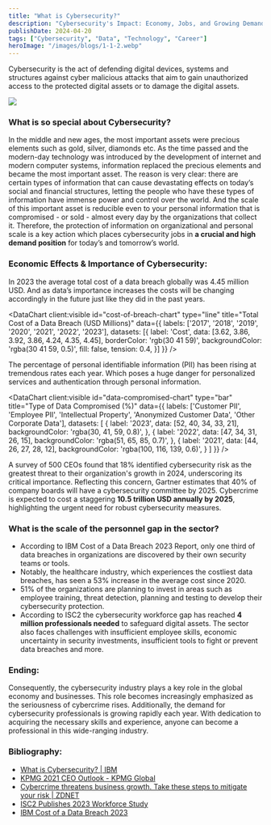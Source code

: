 ```yaml
---
title: "What is Cybersecurity?"
description: "Cybersecurity's Impact: Economy, Jobs, and Growing Demand."
publishDate: 2024-04-20
tags: ["Cybersecurity", "Data", "Technology", "Career"]
heroImage: "/images/blogs/1-1-2.webp"
---
```


Cybersecurity is the act of defending digital devices, systems and structures against cyber malicious attacks that aim to gain unauthorized access to the protected digital assets or to damage the digital assets.

![](/images/blogs/1-1.webp)

### What is so special about Cybersecurity?

In the middle and new ages, the most important assets were precious elements such as gold, silver, diamonds etc. As the time passed and the modern-day technology was introduced by the development of internet and modern computer systems, information replaced the precious elements and became the most important asset. The reason is very clear: there are certain types of information that can cause devastating effects on today’s social and financial structures, letting the people who have these types of information have immense power and control over the world. And the scale of this important asset is reducible even to your personal information that is compromised - or sold - almost every day by the organizations that collect it. Therefore, the protection of information on organizational and personal scale is a key action which places cybersecurity jobs in **a crucial and high demand position** for today’s and tomorrow’s world.

### Economic Effects & Importance of Cybersecurity:

In 2023 the average total cost of a data breach globally was 4.45 million USD. And as data’s importance increases the costs will be changing accordingly in the future just like they did in the past years.

<DataChart
  client:visible
  id="cost-of-breach-chart"
  type="line"
  title="Total Cost of a Data Breach (USD Millions)"
  data={{
    labels: ['2017', '2018', '2019', '2020', '2021', '2022', '2023'],
    datasets: [{
      label: 'Cost',
      data: [3.62, 3.86, 3.92, 3.86, 4.24, 4.35, 4.45],
      borderColor: 'rgb(30 41 59)',
      backgroundColor: 'rgba(30 41 59, 0.5)',
      fill: false,
      tension: 0.4,
    }]
  }}
/>

The percentage of personal identifiable information (PII) has been rising at tremendous rates each year. Which poses a huge danger for personalized services and authentication through personal information.

<DataChart
  client:visible
  id="data-compromised-chart"
  type="bar"
  title="Type of Data Compromised (%)"
  data={{
    labels: ['Customer PII', 'Employee PII', 'Intellectual Property', 'Anonymized Customer Data', 'Other Corporate Data'],
    datasets: [
      {
        label: '2023',
        data: [52, 40, 34, 33, 21],
        backgroundColor: 'rgba(30, 41, 59, 0.8)',
      },
      {
        label: '2022',
        data: [47, 34, 31, 26, 15],
        backgroundColor: 'rgba(51, 65, 85, 0.7)',
      },
      {
        label: '2021',
        data: [44, 26, 27, 28, 12],
        backgroundColor: 'rgba(100, 116, 139, 0.6)',
      }
    ]
  }}
/>

A survey of 500 CEOs found that 18% identified cybersecurity risk as the greatest threat to their organization's growth in 2024, underscoring its critical importance. Reflecting this concern, Gartner estimates that 40% of company boards will have a cybersecurity committee by 2025. Cybercrime is expected to cost a staggering **10.5 trillion USD annually by 2025**, highlighting the urgent need for robust cybersecurity measures.

### What is the scale of the personnel gap in the sector?

- According to IBM Cost of a Data Breach 2023 Report, only one third of data breaches in organizations are discovered by their own security teams or tools. 
- Notably, the healthcare industry, which experiences the costliest data breaches, has seen a 53% increase in the average cost since 2020.
- 51% of the organizations are planning to invest in areas such as employee training, threat detection, planning and testing to develop their cybersecurity protection.
- According to ISC2 the cybersecurity workforce gap has reached **4 million professionals needed** to safeguard digital assets. The sector also faces challenges with insufficient employee skills, economic uncertainty in security investments, insufficient tools to fight or prevent data breaches and more.

### Ending:

Consequently, the cybersecurity industry plays a key role in the global economy and businesses. This role becomes increasingly emphasized as the seriousness of cybercrime rises. Additionally, the demand for cybersecurity professionals is growing rapidly each year. With dedication to acquiring the necessary skills and experience, anyone can become a professional in this wide-ranging industry.

### Bibliography:

- [What is Cybersecurity? | IBM](https://www.ibm.com/topics/cybersecurity)
- [KPMG 2021 CEO Outlook - KPMG Global](https://kpmg.com/xx/en/home/insights/2021/08/kpmg-2021-ceo-outlook.html)
- [Cybercrime threatens business growth. Take these steps to mitigate your risk | ZDNET](https://www.zdnet.com/article/cybercrime-can-be-the-biggest-threat-to-business-growth/)
- [ISC2 Publishes 2023 Workforce Study](https://www.isc2.org/Insights/2023/10/ISC2-Reveals-Workforce-Growth-But-Record-Breaking-Gap-4-Million-Cybersecurity-Professionals)
- [IBM Cost of a Data Breach 2023](https://www.ibm.com/reports/data-breach)
